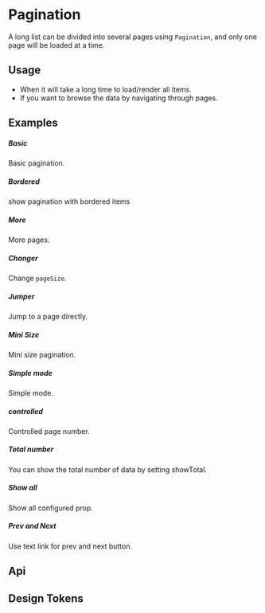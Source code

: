 
<Meta of={KitPagination} />

# Pagination

A long list can be divided into several pages using `Pagination`, and only one page will be loaded at a time.

## Usage

- When it will take a long time to load/render all items.
- If you want to browse the data by navigating through pages.

## Examples

##### Basic

Basic pagination.

<CustomCanvas content={Examples.Basic} source={Sources.Basic} id="pagination-basic" />

##### Bordered
show pagination with bordered items

<CustomCanvas content={Examples.Bordered} source={Sources.Bordered} id="pagination-bordered" />


##### More

More pages.

<CustomCanvas content={Examples.More} source={Sources.More} id="pagination-more" />

##### Changer

Change `pageSize`.

<CustomCanvas content={Examples.Changer} source={Sources.Changer} id="pagination-changer" />

##### Jumper

Jump to a page directly.

<CustomCanvas content={Examples.Jumper} source={Sources.Jumper} id="pagination-jumper" />

##### Mini Size

Mini size pagination.

<CustomCanvas content={Examples.MiniSize} source={Sources.MiniSize} id="pagination-mini" />

##### Simple mode
Simple mode.

<CustomCanvas content={Examples.SimpleMode} source={Sources.SimpleMode} id="pagination-simple" />

##### controlled
Controlled page number.

<CustomCanvas content={Examples.Controlled} source={Sources.Controlled} id="pagination-controlled" />

##### Total number
You can show the total number of data by setting showTotal.

<CustomCanvas content={Examples.TotalNumber} source={Sources.TotalNumber} id="pagination-total" />

##### Show all
Show all configured prop.

<CustomCanvas content={Examples.ShowAll} source={Sources.ShowAll} id="pagination-all" />

##### Prev and Next
Use text link for prev and next button.

<CustomCanvas content={Examples.PrevNext} source={Sources.PrevNext} id="pagination-prev-next" />

## Api

<Canvas of={KitPagination.Api} />

<Controls of={KitPagination.Api} />



## Design Tokens

<DesignTokens path="components.Pagination" tokens={fields?.components?.Pagination} />